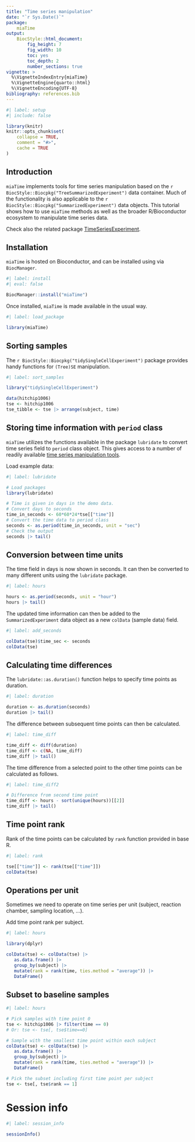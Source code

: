 ```yaml
---
title: "Time series manipulation"
date: "`r Sys.Date()`"
package: 
    miaTime
output: 
    BiocStyle::html_document:
        fig_height: 7
        fig_width: 10
        toc: yes
        toc_depth: 2
        number_sections: true
vignette: >
  %\VignetteIndexEntry{miaTime}
  %\VignetteEngine{quarto::html}
  %\VignetteEncoding{UTF-8}
bibliography: references.bib
---
```


```r
#| label: setup
#| include: false

library(knitr)
knitr::opts_chunk$set(
    collapse = TRUE,
    comment = "#>",
    cache = TRUE
)
```

## Introduction

`miaTime` implements tools for time series manipulation based on the
`r BiocStyle::Biocpkg("TreeSummarizedExperiment")` data container. Much of the
functionality is also applicable to the
`r BiocStyle::Biocpkg("SummarizedExperiment")` data objects. This tutorial
shows how to use `miaTime` methods as well as the broader R/Bioconductor
ecosystem to manipulate time series data.

Check also the related package
[TimeSeriesExperiment](https://github.com/nlhuong/TimeSeriesExperiment).

## Installation

`miaTime` is hosted on Bioconductor, and can be installed using via
`BiocManager`.

```r
#| label: install
#| eval: false

BiocManager::install("miaTime")
```

Once installed, `miaTime` is made available in the usual way.

```r
#| label: load_package

library(miaTime)
```

## Sorting samples 

The `r BiocStyle::Biocpkg("tidySingleCellExperiment")` package provides handy
functions for `(Tree)SE` manipulation.

```r
#| label: sort_samples

library("tidySingleCellExperiment")

data(hitchip1006)
tse <- hitchip1006
tse_tibble <- tse |> arrange(subject, time)
```

## Storing time information with `period` class

`miaTime` utilizes the functions available in the package `lubridate`
to convert time series field to `period` class object. This gives access to a 
number of readily available
[time series manipulation tools](https://cran.r-project.org/web/packages/lubridate/vignettes/lubridate.html).


Load example data:

```r
#| label: lubridate

# Load packages
library(lubridate)

# Time is given in days in the demo data.
# Convert days to seconds
time_in_seconds <- 60*60*24*tse[["time"]]
# Convert the time data to period class
seconds <- as.period(time_in_seconds, unit = "sec")
# Check the output
seconds |> tail()
```

## Conversion between time units

The time field in days is now shown in seconds. It can then be
converted to many different units using the `lubridate` package.

```r
#| label: hours

hours <- as.period(seconds, unit = "hour")
hours |> tail()
```

The updated time information can then be added to the
`SummarizedExperiment` data object as a new `colData` (sample data)
field.

```r
#| label: add_seconds

colData(tse)$time_sec <- seconds
colData(tse)
```

## Calculating time differences 

The `lubridate::as.duration()` function helps to specify time points as
duration.

```r
#| label: duration

duration <- as.duration(seconds)
duration |> tail()
```

The difference between subsequent time points can then be calculated.

```r
#| label: time_diff

time_diff <- diff(duration)
time_diff <- c(NA, time_diff)
time_diff |> tail()
```

The time difference from a selected point to the other time points
can be calculated as follows.

```r
#| label: time_diff2

# Difference from second time point
time_diff <- hours - sort(unique(hours))[[2]]
time_diff |> tail()
```

## Time point rank

Rank of the time points can be calculated by `rank` function provided in base R.

```r
#| label: rank

tse[["time"]] <- rank(tse[["time"]])
colData(tse)
```

## Operations per unit

Sometimes we need to operate on time series per unit (subject, reaction chamber,
sampling location, ...).

Add time point rank per subject.

```r
#| label: hours

library(dplyr)

colData(tse) <- colData(tse) |>
   as.data.frame() |>
   group_by(subject) |>
   mutate(rank = rank(time, ties.method = "average")) |>
   DataFrame()
```

## Subset to baseline samples

```r
#| label: hours

# Pick samples with time point 0
tse <- hitchip1006 |> filter(time == 0)
# Or: tse <- tse[, tse$time==0]

# Sample with the smallest time point within each subject
colData(tse) <- colData(tse) |>
   as.data.frame() |>
   group_by(subject) |>
   mutate(rank = rank(time, ties.method = "average")) |>
   DataFrame()

# Pick the subset including first time point per subject
tse <- tse[, tse$rank == 1]
```

# Session info

```r
#| label: session_info

sessionInfo()
```
